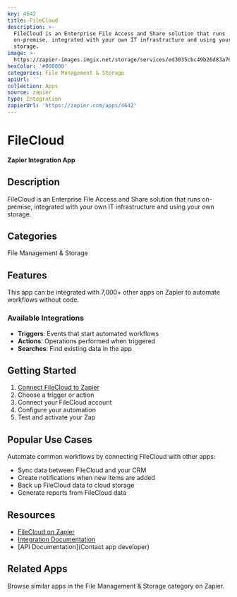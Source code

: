 ```yaml
---
key: 4642
title: FileCloud
description: >-
  FileCloud is an Enterprise File Access and Share solution that runs
  on-premise, integrated with your own IT infrastructure and using your own
  storage.
image: >-
  https://zapier-images.imgix.net/storage/services/ed3035cbc49b26d83a76ea16b07bcb92.png?auto=format%2Ccompress&ixlib=python-3.0.0&q=50
hexColor: '#000000'
categories: File Management & Storage
apiUrl: ''
collection: Apps
source: zapier
type: Integration
zapierUrl: 'https://zapier.com/apps/4642'
---
```

# FileCloud

**Zapier Integration App**

## Description

FileCloud is an Enterprise File Access and Share solution that runs on-premise, integrated with your own IT infrastructure and using your own storage.

## Categories

File Management & Storage

## Features

This app can be integrated with 7,000+ other apps on Zapier to automate workflows without code.

### Available Integrations

- **Triggers**: Events that start automated workflows
- **Actions**: Operations performed when triggered
- **Searches**: Find existing data in the app

## Getting Started

1. [Connect FileCloud to Zapier](https://zapier.com/apps/4642)
2. Choose a trigger or action
3. Connect your FileCloud account
4. Configure your automation
5. Test and activate your Zap

## Popular Use Cases

Automate common workflows by connecting FileCloud with other apps:

- Sync data between FileCloud and your CRM
- Create notifications when new items are added
- Back up FileCloud data to cloud storage
- Generate reports from FileCloud data

## Resources

- [FileCloud on Zapier](https://zapier.com/apps/4642)
- [Integration Documentation](https://zapier.com/apps/4642/integrations)
- [API Documentation](Contact app developer)

## Related Apps

Browse similar apps in the File Management & Storage category on Zapier.
